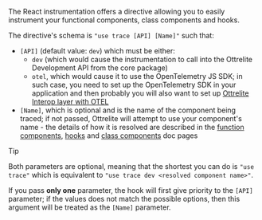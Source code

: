 The React instrumentation offers a directive allowing you to easily instrument your functional components, class components and hooks.

The directive's schema is `"use trace [API] [Name]"` such that:

- `[API]` (default value: `dev`) which must be either:
  - `dev` (which would cause the instrumentation to call into the Ottrelite Development API from the core package)
  - `otel`, which would cause it to use the OpenTelemetry JS SDK; in such case, you need to set up the OpenTelemetry SDK in your application and then probably you will also want to set up [Ottrelite Interop layer with OTEL](../otel-interop/quick-start)
- `[Name]`, which is optional and is the name of the component being traced; if not passed, Ottrelite will attempt to use your component's name - the details of how it is resolved are described in the [function components](./function-components.mdx), [hooks](./hooks.mdx) and [class components](./class-components.mdx) doc pages

> [!TIP]
>
> Both parameters are optional, meaning that the shortest you can do is `"use trace"` which is equivalent to `"use trace dev <resolved component name>"`.
>
> If you pass **only one** parameter, the hook will first give priority to the `[API]` parameter; if the values does not match the possible options, then this argument will be treated as the `[Name]` parameter.
